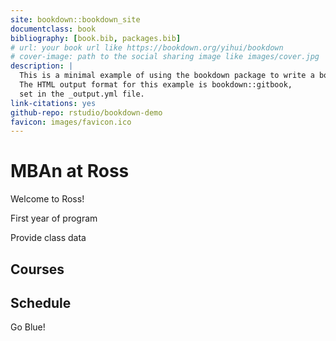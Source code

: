 ```yaml
--- 
site: bookdown::bookdown_site
documentclass: book
bibliography: [book.bib, packages.bib]
# url: your book url like https://bookdown.org/yihui/bookdown
# cover-image: path to the social sharing image like images/cover.jpg
description: |
  This is a minimal example of using the bookdown package to write a book.
  The HTML output format for this example is bookdown::gitbook,
  set in the _output.yml file.
link-citations: yes
github-repo: rstudio/bookdown-demo
favicon: images/favicon.ico
---
```


# MBAn at Ross {-#mban-at-ross}

Welcome to Ross!

First year of program

Provide class data

## Courses {-#courses}


## Schedule {-#schedule}

Go Blue!
